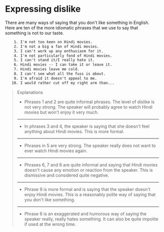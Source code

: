 # Expressing dislike

There are many ways of saying that you don't like something in English. Here are ten of the more idiomatic phrases that we use to say that something is not to our taste.

```txt
    1. I'm not too keen on Hindi movies.
    2. I'm not a big a fan of Hindi movies.
    3. I can't work up any enthusiasm for it.
    4. I'm not particularly fond of Hindi movies.
    5. I can't stand it/I really hate it.
    6. Hindi movies -- I can take it or leave it.
    7. Hindi movies leave me cold.
    8. I can't see what all the fuss is about.
    9. I'm afraid it doesn't appeal to me.
   10. I would rather cut off my right arm than...
```

> Explanations
>
> - Phrases 1 and 2 are quite informal phrases. The level of dislike is not very strong. The speaker will probably agree to watch Hindi movies but won't enjoy it very much.
>
> ---
>
> - In phrases 3 and 4, the speaker is saying that she doesn't feel anything about Hindi movies. This is more formal.
>
> ---
>
> - Phrases in 5 are very strong. The speaker really does not want to ever watch Hindi movies again.
>
> ---
>
> - Phrases 6, 7 and 8 are quite informal and saying that Hindi movies doesn't cause any emotion or reaction from the speaker. This is dismissive and considered quite negative.
>
> ---
>
> - Phrase 9 is more formal and is saying that the speaker doesn't enjoy Hindi movies. This is a reasonably polite way of saying that you don't like something.
>
> ---
>
> - Phrase 6 is an exaggerated and humorous way of saying the speaker really, really hates something. It can also be quite impolite if used at the wrong time.
